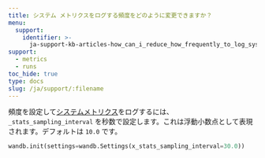 ```yaml
---
title: システム メトリクスをログする頻度をどのように変更できますか？
menu:
  support:
    identifier: >-
      ja-support-kb-articles-how_can_i_reduce_how_frequently_to_log_system_metrics
support:
  - metrics
  - runs
toc_hide: true
type: docs
slug: /ja/support/:filename
---
```

頻度を設定して[システムメトリクス](/ref/system-metrics)をログするには、`_stats_sampling_interval` を秒数で設定します。これは浮動小数点として表現されます。デフォルトは `10.0` です。

```python
wandb.init(settings=wandb.Settings(x_stats_sampling_interval=30.0))
```